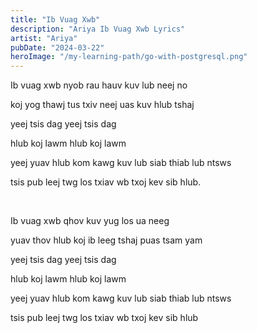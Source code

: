```yaml
---
title: "Ib Vuag Xwb"
description: "Ariya Ib Vuag Xwb Lyrics"
artist: "Ariya"
pubDate: "2024-03-22"
heroImage: "/my-learning-path/go-with-postgresql.png"
---
```


Ib vuag xwb nyob rau hauv kuv lub neej no

koj yog thawj tus txiv neej uas kuv hlub tshaj

yeej tsis dag yeej tsis dag

hlub koj lawm hlub koj lawm

yeej yuav hlub kom kawg kuv lub siab thiab lub ntsws

tsis pub leej twg los txiav wb txoj kev sib hlub.

<br />

Ib vuag xwb qhov kuv yug los ua neeg

yuav thov hlub koj ib leeg tshaj puas tsam yam

yeej tsis dag yeej tsis dag

hlub koj lawm hlub koj lawm

yeej yuav hlub kom kawg kuv lub siab thiab lub ntsws

tsis pub leej twg los txiav wb txoj kev sib hlub
